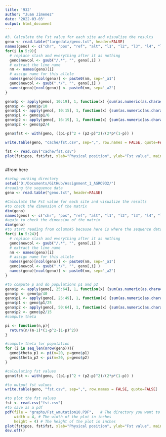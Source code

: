 ```yaml
---
title: '932'
author: "Juan Jimenez"
date: '2022-03-03'
output: html_document
---
```


```r
#3. Calculate the Fst value for each site and visualize the results
geno <- read.table("largedata/geno.txt", header=FALSE)
names(geno) <- c("chr", "pos", "ref", "alt", "l1", "l2", "l3", "l4", "l5")
for(i in 5:9){
  # replace slash and everything after it as nothing
  geno$newcol <- gsub("/.*", "", geno[,i] )
  # extract the line name
  nm <- names(geno)[i]
  # assign name for this allele
  names(geno)[ncol(geno)] <- paste0(nm, sep="_a1")
  geno$newcol <- gsub(".*/", "", geno[,i] )
  names(geno)[ncol(geno)] <- paste0(nm, sep="_a2")
}

geno$p <- apply(geno[, 10:19], 1, function(x) {sum(as.numeric(as.character(x)))})
geno$p <- geno$p/10
geno$p1 <- apply(geno[, 10:15], 1, function(x) {sum(as.numeric(as.character(x)))})
geno$p1 <- geno$p1/6
geno$p2 <- apply(geno[, 16:19], 1, function(x) {sum(as.numeric(as.character(x)))})
geno$p2 <- geno$p2/4

geno$fst <- with(geno, ((p1-p)^2 + (p2-p)^2)/(2*p*(1-p)) )

write.table(geno, "cache/fst.csv", sep=",", row.names = FALSE, quote=FALSE)

fst <- read.csv("cache/fst.csv")
plot(fst$pos, fst$fst, xlab="Physical position", ylab="Fst value", main="")



```

#from here

```r
#setup working directory
setwd("D:/Documents/GitHub/Assignment_1_AGRO932/")
#reading the sequence data
geno <- read.table("geno.txt", header=FALSE)

```

```r
#Calculate the Fst value for each site and visualize the results
#to check the dimension of the matrix
dim(geno)
names(geno) <- c("chr", "pos", "ref", "alt", "l1", "l2", "l3", "l4", "l5", "l6", "l7", "l8", "l9", "l10", "l11", "l12", "l13", "l14", "l15", "l16", "l17", "l18", "l19", "l20")
#again to check the dimension of the matrix
dim(geno)
#to start reading from column#5 because here is where the sequence data of the population start
for(i in 5:24){
  # replace slash and everything after it as nothing
  geno$newcol <- gsub("/.*", "", geno[,i] )
  # extract the line name
  nm <- names(geno)[i]
  # assign name for this allele
  names(geno)[ncol(geno)] <- paste0(nm, sep="_a1")
  geno$newcol <- gsub(".*/", "", geno[,i] )
  names(geno)[ncol(geno)] <- paste0(nm, sep="_a2")
}

```

```r
#to compute p and do populations p1 and p2
geno$p <- apply(geno[, 25:64], 1, function(x) {sum(as.numeric(as.character(x)))})
geno$p <- geno$p/40
geno$p1 <- apply(geno[, 25:49], 1, function(x) {sum(as.numeric(as.character(x)))})
geno$p1 <- geno$p1/25
geno$p2 <- apply(geno[, 50:64], 1, function(x) {sum(as.numeric(as.character(x)))})
geno$p2 <- geno$p2/15
#compute theta

pi <- function(n,p){
  return(n/(n-1)*(1-p^2-(1-p)^2))
}

#compute theta for population
for (i in seq_len(nrow(geno))){
  geno$theta_p1 <- pi(n=20, p=geno$p1)
  geno$theta_p2 <- pi(n=20, p=geno$p2)
}

#calculating fst values
geno$fst <- with(geno, ((p1-p)^2 + (p2-p)^2)/(2*p*(1-p)) )

#to output fst values
write.table(geno, "fst.csv", sep=",", row.names = FALSE, quote=FALSE)
```

```r
#to plot the fst values
fst <- read.csv("fst.csv")
#to save as a pdf
pdf(file = "graphs/Fst_wmutation10.PDF",   # The directory you want to save the file in
    width = 4, # The width of the plot in inches
    height = 4) # The height of the plot in inches
plot(fst$pos, fst$fst, xlab="Physical position", ylab="Fst value", main="")
dev.off()
```
